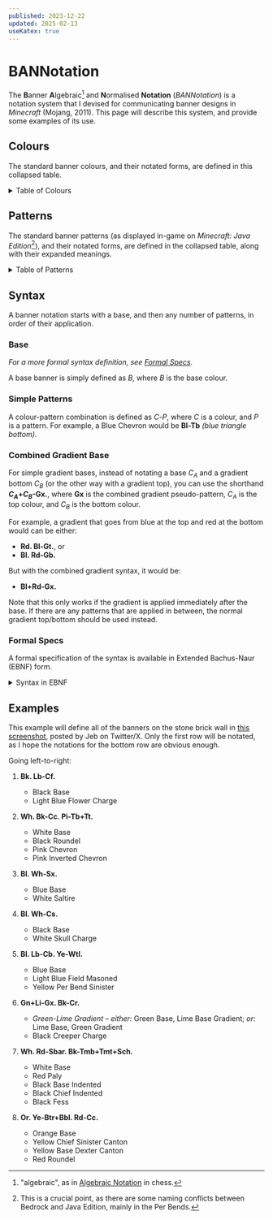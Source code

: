 ```yaml
---
published: 2023-12-22
updated: 2025-02-13
useKatex: true
---
```


# BANNotation

The **B**anner **A**lgebraic[^1] and **N**ormalised **Notation** (*BANNotation*)
is a notation system that I devised for communicating banner designs in
*Minecraft* (Mojang, 2011). This page will describe this system, and provide
some examples of its use.

## Colours

The standard banner colours, and their notated forms, are defined in this
collapsed table.

<details>
<summary>
Table of Colours
</summary>

*Colours sourced from [Minecraft Wiki](https://minecraft.wiki/w/Dye#Color_values)*.

| Colour             | Notated |
| ------------------ | ------- |
| **Wh**ite          | Wh      |
| **L**ight **G**ray | Lg      |
| **Gr**ay           | Gr      |
| **B**lac**k**      | Bk      |
| **Br**ow**n**      | Br      |
| **R**e**d**        | Rd      |
| **Or**ange         | Or      |
| **Ye**llow         | Ye      |
| **Li**me           | Li      |
| **G**ree**n**      | Gn      |
| **Cy**an           | Cy      |
| **L**ight **B**lue | Lb      |
| **Bl**ue           | Bl      |
| **Pu**rple         | Pu      |
| **Ma**genta        | Ma      |
| **Pi**nk           | Pi      |

</details>

## Patterns

The standard banner patterns (as displayed in-game on *Minecraft: Java Edition*[^2]),
and their notated forms, are defined in the collapsed table, along with their
expanded meanings.

<details>
<summary>
Table of Patterns
</summary>

*Pattern names sourced from [Minecraft Wiki](https://minecraft.wiki/w/Banner/Patterns).*

| Pattern                         | Notated | Meaning                  |
| ------------------------------- | ------- | ------------------------ |
| Field                           | -       | (none)                   |
| Base                            | Sb      | stripe bottom            |
| Chief                           | St      | stripe top               |
| Pale Dexter                     | Sl      | stripe left              |
| Pale Sinister                   | Sr      | stripe right             |
| Pale                            | Scv     | stripe center vertical   |
| Fess                            | Sch     | stripe center horizontal |
| Bend                            | Sdw     | stripe downward          |
| Bend Sinister                   | Suw     | stripe upward            |
| Paly                            | Sbar    | stripe bars              |
| Saltire                         | Sx      | stripe x                 |
| Cross                           | Scr     | stripe cross             |
| Per Bend Sinister (JE)          | Wtl     | wedge top left           |
| Per Bend (JE)                   | Wtr     | wedge top right          |
| Per Bend Inverted (JE)          | Wbl     | wedge bottom left        |
| Per Bend Sinister Inverted (JE) | Wbr     | wedge bottom right       |
| Per Pale                        | Bl      | block left               |
| Per Pale Inverted               | Br      | block right              |
| Per Fess                        | Bt      | block top                |
| Per Fess Inverted               | Bb      | block bottom             |
| Base Dexter Canton              | Bbl     | block bottom left        |
| Base Sinister Canton            | Bbr     | block bottom right       |
| Chief Dexter Canton             | Btl     | block top left           |
| Chief Sinister Canton           | Btr     | block top right          |
| Chevron                         | Tb      | triangle bottom          |
| Inverted Chevron                | Tt      | triangle top             |
| Base Indented                   | Tmb     | triangle multiple bottom |
| Chief Indented                  | Tmt     | triangle multiple top    |
| Roundel                         | Cc      | centre circle            |
| Lozenge                         | Cd      | centre diamond           |
| Bordure                         | F       | frame                    |
| Bordure Indented                | Fw      | frame wavy               |
| Field Masoned                   | Cb      | centre bricks            |
| Gradient                        | Gt      | gradient top             |
| Base Gradient                   | Gb      | gradient bottom          |
| Creeper Charge                  | Cr      | centre creeper           |
| Skull Charge                    | Cs      | centre skull             |
| Flower Charge                   | Cf      | centre flower            |
| Thing                           | Cm      | centre mojang            |
| Globe                           | Cg      | centre globe             |
| Snout                           | Cp      | centre pig               |

</details>

## Syntax

A banner notation starts with a base, and then any number of patterns, in order
of their application.

### Base

*For a more formal syntax definition, see  [Formal Specs](#formal-specs).*

A base banner is simply defined as $B$, where $B$ is the base colour.

### Simple Patterns

A colour-pattern combination is defined as $C$-$P$, where $C$ is a colour, and
$P$ is a pattern. For example, a Blue Chevron would be **Bl-Tb**
*(blue triangle bottom)*.

### Combined Gradient Base

For simple gradient bases, instead of notating a base $C_A$ and a gradient
bottom $C_B$ (or the other way with a gradient top), you can use the shorthand
**$C_A$+$C_B$-Gx.**, where **Gx** is the combined gradient pseudo-pattern,
$C_A$ is the top colour, and $C_B$ is the bottom colour.

For example, a gradient that goes from blue at the top and red at the bottom
would can be either:

- **Rd. Bl-Gt.**, or
- **Bl. Rd-Gb.**

But with the combined gradient syntax, it would be:

- **Bl+Rd-Gx.**

Note that this only works if the gradient is applied immediately after the base.
If there are any patterns that are applied in between, the normal gradient
top/bottom should be used instead.

### Formal Specs

A formal specification of the syntax is available in Extended Bachus-Naur (EBNF)
form.

<details>
<summary>
Syntax in EBNF
</summary>

```ebnf
colour = "Wh" | "Lg" | "Gr" | "Bk" | "Br" | "Rd" | "Or" | "Ye"
       | "Li" | "Gn" | "Cy" | "Lb" | "Bl" | "Pu" | "Ma" | "Pi"

pattern = "Sb"   | "St"  | "Sl"  | "Sr"  | "Scv" | "Sch" | "Sdw" | "Suw"
        | "Sbar" | "Sx"  | "Scr" | "Wtl" | "Wtr" | "Wbl" | "Wbr" | "Bl"
        | "Br"   | "Bt"  | "Bb"  | "Bbl" | "Bbr" | "Btl" | "Btr" | "Tb"
        | "Tt"   | "Tmb" | "Tmt" | "Cc"  | "Cd"  | "F"   | "Fw"  | "Cb"
        | "Gt"   | "Gb"  | "Cr"  | "Cs"  | "Cf"  | "Cn"  | "Cg"  | "Cp"

solid = colour, "."
gradient = colour, "+", colour, "-Gx."
base = solid | gradient

pattern_set = pattern, { "+", pattern }
layer = colour, "-", pattern_set, "."

banner = base, { " ", layer }
```

</details>

## Examples

This example will define all of the banners on the stone brick wall in
[this screenshot](https://i.imgur.com/FZJJFHV.png), posted by Jeb on Twitter/X.
Only the first row will be notated, as I hope the notations for the bottom row
are obvious enough.

Going left-to-right:

1. **Bk. Lb-Cf.**
   - Black Base
   - Light Blue Flower Charge

2. **Wh. Bk-Cc. Pi-Tb+Tt.**
   - White Base
   - Black Roundel
   - Pink Chevron
   - Pink Inverted Chevron

3. **Bl. Wh-Sx.**
   - Blue Base
   - White Saltire
  
4. **Bl. Wh-Cs.**
   - Black Base
   - White Skull Charge

5. **Bl. Lb-Cb. Ye-Wtl.**
   - Blue Base
   - Light Blue Field Masoned
   - Yellow Per Bend Sinister
  
6. **Gn+Li-Gx. Bk-Cr.**
   - *Green-Lime Gradient* – *either:* Green Base, Lime Base Gradient; *or*: Lime Base, Green Gradient
   - Black Creeper Charge

7. **Wh. Rd-Sbar. Bk-Tmb+Tmt+Sch.**
   - White Base
   - Red Paly
   - Black Base Indented
   - Black Chief Indented
   - Black Fess
  
8. **Or. Ye-Btr+Bbl. Rd-Cc.**
   - Orange Base
   - Yellow Chief Sinister Canton
   - Yellow Base Dexter Canton
   - Red Roundel

[^1]: "algebraic", as in
      [Algebraic Notation](https://en.wikipedia.org/wiki/Algebraic_notation_(chess))
      in chess.
[^2]: This is a crucial point, as there are some naming conflicts between
      Bedrock and Java Edition, mainly in the Per Bends.
